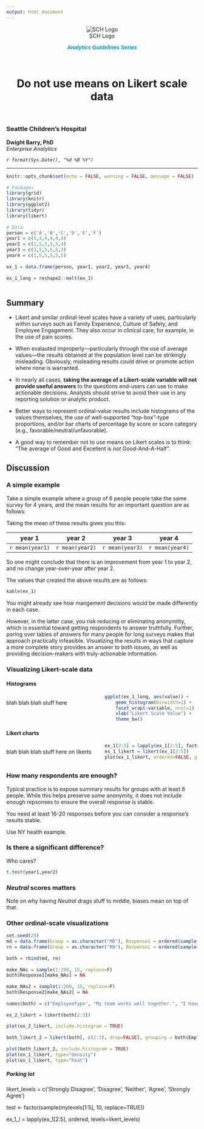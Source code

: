```yaml
---
output: html_document
---
```

 
<style>
  .col2 {
    columns: 2 200px;         /* number of columns and width in pixels*/
    -webkit-columns: 2 200px; /* chrome, safari */
    -moz-columns: 2 200px;    /* firefox */
  }
  .col3 {
    columns: 3 100px;
    -webkit-columns: 3 100px;
    -moz-columns: 3 100px;
  }
</style>
 
<center>
![SCH Logo](http://www.seattlechildrens.org/uploadedImages/Siteroot_Resources/Global_Settings/logo_main_sch.gif) 
<p style="color:#0090b4; font-family:Arial"><i><b>Analytics Guidelines Series</i></b></p>
<br>
 
# Do not use means on Likert scale data
 
</center> 
 
<br>  
 
### Seattle Children's Hospital
 
**Dwight Barry, PhD**  
*Enterprise Analytics*  
 
*`r format(Sys.Date(), "%d %B %Y")`*   
   
 
<hr>  
 
```r
knitr::opts_chunk$set(echo = FALSE, warning = FALSE, message = FALSE)
 
# Packages
library(grid)
library(knitr)
library(ggplot2)
library(tidyr)
library(likert)
 
# Data
person = c('A','B','C','D','E','F')
year1 = c(5,4,4,4,4,4)
year2 = c(2,5,5,5,5,4)
year3 = c(3,5,5,5,5,3)
year4 = c(1,5,5,5,5,5)
 
ex_1 = data.frame(person, year1, year2, year3, year4)
 
ex_1_long = reshape2::melt(ex_1)
 
```
 
 
## Summary
 
- Likert and similar ordinal-level scales have a variety of uses, particularly within surveys such as Family Experience, Culture of Safety, and Employee Engagement. They also occur in clinical care, for example, in the use of pain scores.  
 
- When evalauted improperly---particularly through the use of average values---the results obtained at the population level can be strikingly misleading. Obviously, misleading results could drive or promote action where none is warranted.
 
- In nearly all cases, **taking the average of a Likert-scale variable will not provide useful answers** to the questions end-users can use to make actionable decisions. Analysts should strive to avoid their use in any reporting solution or analytic product.  
 
- Better ways to represent ordinal-value results include histograms of the values themselves, the use of well-supported "top-box"-type proportions, and/or bar charts of percentage by score or score category (e.g., favorable/neutral/unfavorable). 
 
- A good way to remember not to use means on Likert scales is to think: "The average of Good and Excellent is *not* Good-And-A-Half". 
 
## Discussion
 
### A simple example 
 
Take a simple example where a group of 6 people people take the same survey for 4 years, and the mean results for an important question are as follows: 
 
Taking the mean of these results gives you this:
 
| year 1 | year 2 | year 3 | year 4 | 
| ------ | ------ | ------ | ------ |
| `r mean(year1)` | `r mean(year2)` | `r mean(year3)` | `r mean(year4)` |
 
So one might conclude that there is an improvement from year 1 to year 2, and no change year-over-year after year 2. 
 
The values that created the above results are as follows:  
 
```r
kable(ex_1)
```
 
You might already see how mangement decisions would be made differently in each case. 
 
However, in the latter case, you risk reducing or eliminating anonymtity, which is essential toward getting respondents to answer truthfully. Further, poring over tables of answers for many people for long surveys makes that approach practically infeasible. Visualizing the results in ways that capture a more complete story provides an answer to both issues, as well as providing decision-makers with truly-actionable information.
 
### Visualizing Likert-scale data
 
#### Histograms
 
<div class="col2">
 
 
blah blah blah  stuff here    
 
 
```r
ggplot(ex_1_long, aes(value)) +
    geom_histogram(binwidth=1) +
    facet_wrap(~variable, ncol=1) +
    xlab("Likert Scale Value") +
    theme_bw()
```
 
 
</div>  
 
#### Likert charts
 
<div class="col2">
 
blah blah blah stuff here on likerts  
 
```r
ex_1[2:5] = lapply(ex_1[2:5], factor, levels=1:5)
ex_1_likert = likert(ex_1[2:5])
plot(ex_1_likert, ordered=FALSE, group.order=names(ex_1[2:5]))
```
 
</div>  
 
### How many respondents are enough?
 
Typical practice is to expose summary results for groups with at least 6 people. While this helps preserve *some* anonymity, it does not include enough repsonses to ensure the overall response is stable. 
 
You need at least 16-20 responses before you can consider a response's results stable. 
 
Use NY health example.  
 
 
### Is there a significant difference?  
 
Who cares?
 
```r
t.test(year1,year2)
```

### *Neutral* scores matters

Note on why having *Neutral* drags stuff to middle, biases mean on top of that. 

### Other ordinal-scale visualizations
 
```r
set.seed(29)
md = data.frame(Group = as.character("MD"), Response1 = ordered(sample(1:5, 100, replace=T, prob=c(.1,.1,.1,.2,.5))), Response2 = ordered(sample(1:5, 100, replace=T, prob=c(.1,.3,.3,.25,.15))))
rn = data.frame(Group = as.character("RN"), Response1 = ordered(sample(1:5, 100, replace=T, prob=c(.1,.1,.5,.2,.1))), Response2 = ordered(sample(1:5, 100, replace=T, prob=c(.1,.15,.45,.15,.15))))
 
both = rbind(md, rn)
 
make_NAs = sample(1:200, 15, replace=F)
both$Response1[make_NAs] = NA
 
make_NAs2 = sample(1:200, 15, replace=F)
both$Response2[make_NAs2] = NA
 
names(both) = c("EmployeeType", "My team works well together.", "I have the tools I need to do my job.")
 
ex_2_likert = likert(both[2:3])
    
plot(ex_2_likert, include.histogram = TRUE)
 
both_likert_2 = likert(both[, c(2:3), drop=FALSE], grouping = both$EmployeeType)
    
plot(both_likert_2, include.histogram = TRUE)
plot(ex_1_likert, type="density")
plot(ex_1_likert, type="heat")
```
 
##### Parking lot
 
    likert_levels = c('Strongly Disagree', 'Disagree', 'Neither', 'Agree', 'Strongly Agree')
    
    test <- factor(sample(mylevels[1:5], 10, replace=TRUE))
    
    ex_1_l = lapply(ex_1[2:5], ordered, levels=likert_levels)
    
